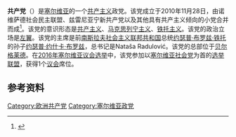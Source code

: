 {{NoteTA|G1=TO}}
{{Infobox political party
| name = 共产党
| native_name = Комунистичка партија
| native_name_lang = sr
| logo =
| colorcode = #C6363C
| abbreviation = KP
| president = [[约瑟普·约什卡·布罗兹|约瑟普·约什卡·布罗兹]]
| secretary_general = 米罗斯拉夫·约瓦诺维奇
| founded = {{Start date|2010|11|28|df=y}}
| headquarters = [[贝尔格莱德|贝尔格莱德]]
| youth_wing = 共产主义青年
| ideology = [[共产主义|共产主义]]<br>[[马克思列宁主义|马克思列宁主义]]<br>[[铁托主义|铁托主义]]
| position = [[左翼|左翼]]至[[极左翼|极左翼]]
| national = [[塞尔维亚社会党|塞尔维亚社会党]]
| european = 
| colors = [[红色|红色]]和[[赭色|赭色]]
| slogan = “[[全世界无产者，联合起来！|全世界无产者，联合起来！]]”
| seats1_title = [[国民议会_(塞尔维亚)|国民议会]]
| seats1 = {{Composition bar|1|250|#C6363C}}
| seats2_title = [[伏伊伏丁那议会|伏伊伏丁那议会]]
| seats2 = {{Composition bar|1|120|#C6363C}}
| website = {{Official URL}}
| country = 塞尔维亚
}}
{{共产党}}
'''共产党'''（{{lang-sr|Komunistička partija}}）是[[塞尔维亚|塞尔维亚]]的一个[[共产主义|共产主义]]政党。该党成立于2010年11月28日，由诺维萨德社会民主联盟、兹雷尼亚宁新共产党以及其他具有共产主义倾向的小党合并而成<ref>{{Cite web |url=http://news.xinhuanet.com/world/2009-11/24/content_12527402.htm |title=铁托孙子当选为新成立的塞尔维亚共产党主席 |accessdate=2015-09-22 |archive-date=2010-02-02 |archive-url=https://web.archive.org/web/20100202172717/http://news.xinhuanet.com/world/2009-11/24/content_12527402.htm |dead-url=no }}</ref>。该党的意识形态是[[共产主义|共产主义]]、[[马克思列宁主义|马克思列宁主义]]、[[铁托主义|铁托主义]]。该党的政治立场是[[左翼|左翼]]。该党的主席是前[[南斯拉夫社会主义联邦共和国|南斯拉夫社会主义联邦共和国]]总统[[约瑟普·布罗兹·铁托|约瑟普·布罗兹·铁托]]的孙子[[约瑟普·约什卡·布罗兹|约瑟普·约什卡·布罗兹]]，总书记是Nataša Radulović。该党的总部位于[[贝尔格莱德|贝尔格莱德]]。在[[2016年塞尔维亚议会选举|2016年塞尔维亚议会选举]]中，该党参加以[[塞尔维亚社会党|塞尔维亚社会党]]为首的[[选举联盟|选举联盟]]，获得1个[[国民议会_(塞尔维亚)|议会]]席位。

==参考资料==
{{reflist}}
{{塞尔维亚政党}}
{{欧洲的共产党}}
[[Category:欧洲共产党|Category:欧洲共产党]]
[[Category:塞尔维亚政党|Category:塞尔维亚政党]]